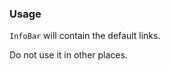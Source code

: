 
### Usage

`InfoBar` will contain the default links.

Do not use it in other places.

<!--
```js
import { InfoBar } from '@wfp/ui';
```

```js
<InfoBar pageWidth="narrow" />
```
-->
